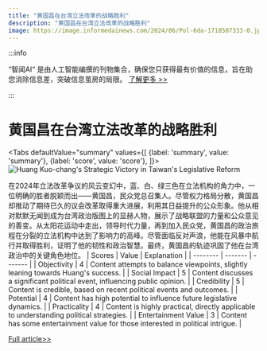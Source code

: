 ```yaml
---
title: "黄国昌在台湾立法改革的战略胜利"
description: "黄国昌在台湾立法改革的战略胜利"
image: https://image.informedainews.com/2024/06/Pol-6da-1718507333-0.jpg
---
```



:::info

“智闻AI“ 是由人工智能编撰的刊物集合，确保您只获得最有价值的信息，旨在助您消除信息差，突破信息茧房的局限。  [了解更多 >>](/)

:::

# 黄国昌在台湾立法改革的战略胜利


<Tabs
	defaultValue="summary"
	values={[
	{label: 'summary', value: 'summary'},
	{label: 'score', value: 'score'},
]}>
<TabItem value="summary">
<img
  src="https://image.informedainews.com/2024/06/Pol-6da-1718507333-0.jpg"
  alt="Huang Kuo-chang's Strategic Victory in Taiwan's Legislative Reform"
/>



在2024年立法改革争议的风云变幻中，蓝、白、绿三色在立法机构的角力中，一位明确的胜者脱颖而出——黄国昌，民众党总召集人。尽管权力格局分散，黄国昌却推动了期待已久的议会改革取得重大进展，利用其日益提升的公众形象。他从相对默默无闻到成为台湾政治版图上的显赫人物，展示了战略联盟的力量和公众意见的善变。从太阳花运动中走出，领导时代力量，再到加入民众党，黄国昌的政治旅程在分裂的立法机构中达到了影响力的高峰。尽管面临反对声浪，他能在风暴中航行并取得胜利，证明了他的韧性和政治智慧。最终，黄国昌的轨迹巩固了他在台湾政治中的关键角色地位。
</TabItem>
<TabItem value="score">
	| Scores     | Value   | Explanation |
	| -------- | ------- | ------- |
	| Objectivity  | 4    | Content attempts to balance viewpoints, slightly leaning towards Huang's success.    |
	| Social Impact | 5     | Content discusses a significant political event, influencing public opinion.    |
	| Credibility    | 5    | Content is credible, based on recent political events and outcomes.    |
	| Potential    | 4    | Content has high potential to influence future legislative dynamics.    |
	| Practicality    | 4    | Content is highly practical, directly applicable to understanding political strategies.    |
	| Entertainment Value    | 3    | Content has some entertainment value for those interested in political intrigue.    |
</TabItem>
</Tabs>

[Full article>>](https://matters.town/a/frmgay2masaz)
